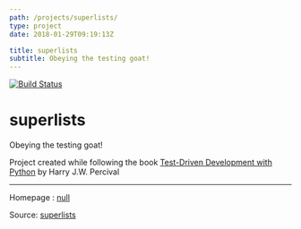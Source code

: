 ```yaml
---
path: /projects/superlists/
type: project
date: 2018-01-29T09:19:13Z

title: superlists
subtitle: Obeying the testing goat!
---
```


[![Build Status](https://travis-ci.org/sjsakib/superlists.svg?branch=master)](https://travis-ci.org/sjsakib/superlists)

# superlists
Obeying the testing goat!

Project created while following the book [Test-Driven Development with Python](https://www.obeythetestinggoat.com/) by  Harry J.W. Percival 


---
Homepage : [null](null)

Source: [superlists](https://github.com/sjsakib/superlists)
